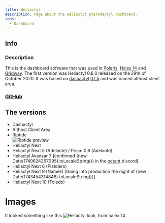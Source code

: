```yaml
---
title: Heliactyl
description: Page about the Heliactyl pterodactyl dashboard.
tags:
  - Dashboard
---
```


## Info
### Description
This is the dashboard software that was used in [Polaris](../Hosts/polarisnode.com.md), [Halex 14](../Hosts/halex.gg.md) and [Gridway](../Hosts/gridway.io.md).
The first version was Heliactyl 0.8.0 released on the 29th of October 2020. It was based on [dashactyl](https://github.com/Votion-Development/Dashactyl) [0.1.5](https://github.com/Votion-Development/Dashactyl-0.4) and was named althost client area.

### [GitHub](https://github.com/OpenHeliactyl/)

## The versions
* Dashactyl
* Althost Client Area
* Riptide  
  ![Riptide preview](https://summerhosts.github.io/media/SRYDEN/heliactyl/riptide.png)
* Heliactyl Next
* Heliactyl Next 5 (Adelante) / Prism 0.6 (Adelante)
* Heliactyl Avanzar 7 [confirmed {new Date(1740624267095).toLocaleString()} in the [octant](../Hosts/octant.gg.mdx) discord]
* Heliactyl Next 8 (Pistolero)
* Heliactyl Next 9 (Namek) [Going into production the night of {new Date(1743454314848).toLocaleString()}]
* Heliactyl Next 10 (Toledo)

# Images
It looked something like this
![Heliactyl look, from halex 14](https://summerhosts.github.io/media/halex/halex%2014%20dashboard.png)